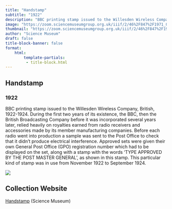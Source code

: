 ```yaml
---
title: "Handstamp"
subtitle: "1922"
description: "BBC printing stamp issued to the Willesden Wireless Company, British, 1922-1924.  During the first two years of its existence, the BBC, then the British Broadcasting Company before it was incorporated several years later, relied heavily on royalties earned from radio receivers and accessories made by its member manufacturing companies. Before each radio went into production a sample was sent to the Post Office to check that it didn't produce electrical interference. Approved sets were given their own General Post Office (GPO) registration number which had to be displayed on the set, along with a stamp with the words 'TYPE APPROVED BY THE POST MASTER GENERAL', as shown in this stamp. This particular kind of stamp was in use from November 1922 to September 1924."
image: "https://zoom.sciencemuseumgroup.org.uk/iiif/2/46%2F847%2F1971_0574__0001_.ptif/full/300,/0/default.jpg"
thumbnail: "https://zoom.sciencemuseumgroup.org.uk/iiif/2/46%2F847%2F1971_0574__0001_.ptif/full/200,/0/default.jpg"
author: "Science Museum"
draft: false
title-block-banner: false
format:
    html:
        template-partials:
         - title-block.html
---
```

## Handstamp
### 1922
BBC printing stamp issued to the Willesden Wireless Company, British, 1922-1924.  During the first two years of its existence, the BBC, then the British Broadcasting Company before it was incorporated several years later, relied heavily on royalties earned from radio receivers and accessories made by its member manufacturing companies. Before each radio went into production a sample was sent to the Post Office to check that it didn't produce electrical interference. Approved sets were given their own General Post Office (GPO) registration number which had to be displayed on the set, along with a stamp with the words 'TYPE APPROVED BY THE POST MASTER GENERAL', as shown in this stamp. This particular kind of stamp was in use from November 1922 to September 1924.

::: {.column-margin}
<img src="https://zoom.sciencemuseumgroup.org.uk/iiif/2/46%2F847%2F1971_0574__0001_.ptif/full/400,/0/default.jpg">

:::

## Collection Website
<a href="https://collection.sciencemuseumgroup.org.uk/objects/co35463/bbc-printing-stamp-handstamp"/>Handstamp</a> (Science Museum)
